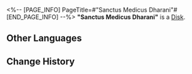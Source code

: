 <%-- [PAGE_INFO]
PageTitle=#"Sanctus Medicus Dharani"#
[END_PAGE_INFO] --%>
{{Item Infobox
|id          = 210214
|image       = Item Sanctus Medicus Dharani.png
|type        = Disk
|invCategory = Valuables
|rarity      = 3
|effect      = A record that can be played on the Express' phonograph. It might be a chance acquisition or a gift from someone else. All sorts of memories surge up when the music plays &mdash; the smiles, encounters, touches, and the excitement of battle. Maybe that is why people still collect records even as society rapidly advances.<br />The current record contains the track "Sanctus Medicus Dharani."
|description = <br />''The mercy of Sanctus Medicus, the Ambrosial Arbor's new growth. Disciples shall attain enlightenment together.''
}}
'''"Sanctus Medicus Dharani"''' is a [[Disk]].

==Other Languages==
{{Other Languages
|en   = "Sanctus Medicus Dharani"
|zhs  = 《药王救世陀罗尼》
|zht  = 〈藥王救世陀羅尼〉
|ja   = 『薬王救世陀羅尼』
|ko   = ≪약왕구세다라니≫
|es   = Dharani de Sanctus Medicus
|fr   = « Sanctus Medicus Dharani »
|ru   = Sanctus Medicus Dharani
|th   = Sanctus Medicus Dharani
|vi   = Dược Vương Cứu Thế Dharani
|de   = „Sanctus Medicus Dharani“
|id   = "Sanctus Medicus Dharani"
|pt   = "Sanctus Medicus Dharani"
}}

==Change History==
{{Change History|1.2}}